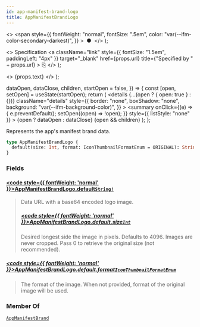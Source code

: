 ```yaml
---
id: app-manifest-brand-logo
title: AppManifestBrandLogo
---
```


  <>
    <span
      style={{
        fontWeight: "normal",
        fontSize: ".5em",
        color: "var(--ifm-color-secondary-darkest)",
      }}
    >
      &nbsp;●&nbsp;
    </span>
  </>
);

  <>
    Specification
    <a
      className="link"
      style={{ fontSize: "1.5em", paddingLeft: "4px" }}
      target="\_blank"
      href={props.url}
      title={"Specified by " + props.url}
    >
      ⎘
    </a>
  </>
);

  <>
    <span className={props.class}>{props.text}</span>
  </>
);


  dataOpen,
  dataClose,
  children,
  startOpen = false,
}) => {
  const [open, setOpen] = useState(startOpen);
  return (
    <details
      {...(open ? { open: true } : {})}
      className="details"
      style={{
        border: "none",
        boxShadow: "none",
        background: "var(--ifm-background-color)",
      }}
    >
      <summary
        onClick={(e) => {
          e.preventDefault();
          setOpen((open) => !open);
        }}
        style={{ listStyle: "none" }}
      >
        {open ? dataOpen : dataClose}
      </summary>
      {open && children}
    </details>
  );
};

Represents the app's manifest brand data.

<Badge text="Added in Saleor 3.14" class="secondary margin-bottom--sm" />

<FeaturePreview />

```graphql
type AppManifestBrandLogo {
  default(size: Int, format: IconThumbnailFormatEnum = ORIGINAL): String!
}
```

### Fields

#### [<code style={{ fontWeight: 'normal' }}>AppManifestBrandLogo.<b>default</b></code>](#)<Bullet />[`String!`](../../../api-reference/miscellaneous/scalars/string) <Badge class="badge badge--secondary" text="non-null"/> <Badge class="badge badge--secondary" text="scalar"/> <Badge class="badge badge--secondary" text="miscellaneous"/>

> Data URL with a base64 encoded logo image.
>
> <Badge text="Added in Saleor 3.14" class="secondary margin-bottom--sm" />
>
> <FeaturePreview />
>
> ##### [<code style={{ fontWeight: 'normal' }}>AppManifestBrandLogo.default.<b>size</b></code>](#)<Bullet />[`Int`](../../../api-reference/miscellaneous/scalars/int) <Badge class="badge badge--secondary" text="scalar"/> <Badge class="badge badge--secondary" text="miscellaneous"/>
>
> Desired longest side the image in pixels. Defaults to 4096. Images are never cropped. Pass 0 to retrieve the original size (not recommended).

##### [<code style={{ fontWeight: 'normal' }}>AppManifestBrandLogo.default.<b>format</b></code>](#)<Bullet />[`IconThumbnailFormatEnum`](../../../api-reference/miscellaneous/enums/icon-thumbnail-format-enum) <Badge class="badge badge--secondary" text="enum"/> <Badge class="badge badge--secondary" text="miscellaneous"/>

> The format of the image. When not provided, format of the original image will be used.
>
> <Badge text="Added in Saleor 3.14" class="secondary margin-bottom--sm" />
>
> <FeaturePreview />

### Member Of

[`AppManifestBrand`](../../../api-reference/apps/objects/app-manifest-brand) <Badge class="badge badge--secondary" text="object"/>

